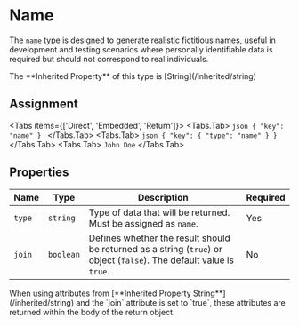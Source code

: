 # Name

The `name` type is designed to generate realistic fictitious names, useful in development and testing scenarios where personally identifiable data is required but should not correspond to real individuals.


<Callout type="info" emoji="ℹ️">
    The **Inherited Property** of this type is [String](/inherited/string)
</Callout>


## Assignment

<Tabs items={['Direct', 'Embedded', 'Return']}>
    <Tabs.Tab>
    ```json
    {
        "key": "name"
    }
    ```
    </Tabs.Tab>
    <Tabs.Tab>
    ```json
    {
        "key": {
            "type": "name"
        }
    }
    ```
    </Tabs.Tab>
    <Tabs.Tab>
    ```
    John Doe
    ```
    </Tabs.Tab>
</Tabs>



## Properties

| Name | Type | Description | Required |
| ------------- | -------- | -------------- | --------- |
| `type` | `string` | Type of data that will be returned. Must be assigned as `name`. | Yes |
| `join` | `boolean` | Defines whether the result should be returned as a string (`true`) or object (`false`). The default value is `true`. | No |

<Callout type="info" emoji="ℹ️">
    When using attributes from [**Inherited Property String**](/inherited/string) and the `join` attribute is set to `true`, these attributes are returned within the body of the return object.
</Callout>